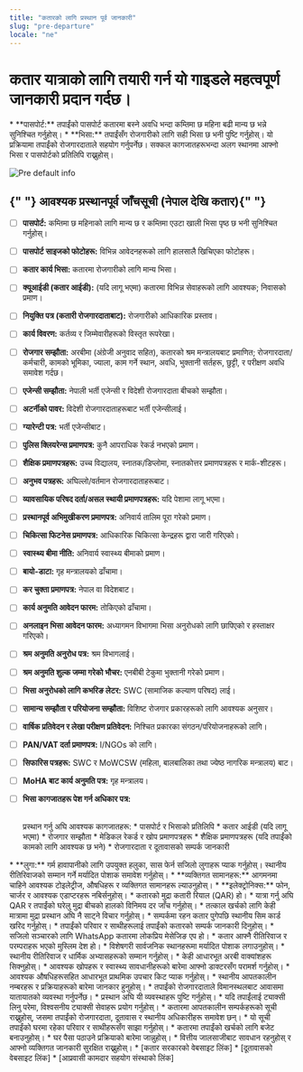 ```yaml
---
title: "कतारको लागि प्रस्थान पूर्व जानकारी"
slug: "pre-departure"
locale: "ne"
---
```


<h1 className="text-4xl font-bold mb-8">
  कतार यात्राको लागि तयारी गर्न यो गाइडले महत्वपूर्ण जानकारी प्रदान गर्दछ।
</h1>

<SectionContainer title="भिसा र पासपोर्ट आवश्यकताहरू" slug="visa-passport">
  * **पासपोर्ट:** तपाईंको पासपोर्ट कतारमा बस्ने अवधि भन्दा कम्तिमा छ महिना बढी
  मान्य छ भन्ने सुनिश्चित गर्नुहोस्। * **भिसा:** तपाईंसँग रोजगारीको लागि सही
  भिसा छ भनी पुष्टि गर्नुहोस्। यो प्रक्रियामा तपाईंको रोजगारदाताले सहयोग
  गर्नुपर्नेछ। सक्कल कागजातहरूभन्दा अलग स्थानमा आफ्नो भिसा र पासपोर्टको
  प्रतिलिपि राख्नुहोस्।
</SectionContainer>

<img
  src="/preflight.png"
  alt="Pre default info"
  className="w-full max-w-2xl mx-auto h-auto my-8"
/>

<h2 className="text-2xl font-bold mb-8">
  {" "}
  आवश्यक प्रस्थानपूर्व जाँचसूची (नेपाल देखि कतार){" "}
</h2>

- [ ] **पासपोर्ट:** कम्तिमा छ महिनाको लागि मान्य छ र कम्तिमा एउटा खाली भिसा पृष्ठ छ भनी सुनिश्चित गर्नुहोस्।
- [ ] **पासपोर्ट साइजको फोटोहरू:** विभिन्न आवेदनहरूको लागि हालसालै खिचिएका फोटोहरू।
- [ ] **कतार कार्य भिसा:** कतारमा रोजगारीको लागि मान्य भिसा।
- [ ] **क्यूआईडी (कतार आईडी):** (यदि लागू भएमा) कतारमा विभिन्न सेवाहरूको लागि आवश्यक; निवासको प्रमाण।
- [ ] **नियुक्ति पत्र (कतारी रोजगारदाताबाट):** रोजगारीको आधिकारिक प्रस्ताव।
- [ ] **कार्य विवरण:** कर्तव्य र जिम्मेवारीहरूको विस्तृत रूपरेखा।
- [ ] **रोजगार सम्झौता:** अरबीमा (अंग्रेजी अनुवाद सहित), कतारको श्रम मन्त्रालयबाट प्रमाणित; रोजगारदाता/कर्मचारी, कामको भूमिका, ज्याला, काम गर्ने स्थान, अवधि, भुक्तानी सर्तहरू, छुट्टी, र परीक्षण अवधि समावेश गर्दछ।
- [ ] **एजेन्सी सम्झौता:** नेपाली भर्ती एजेन्सी र विदेशी रोजगारदाता बीचको सम्झौता।
- [ ] **अटर्नीको पावर:** विदेशी रोजगारदाताहरूबाट भर्ती एजेन्सीलाई।
- [ ] **ग्यारेन्टी पत्र:** भर्ती एजेन्सीबाट।
- [ ] **पुलिस क्लियरेन्स प्रमाणपत्र:** कुनै आपराधिक रेकर्ड नभएको प्रमाण।
- [ ] **शैक्षिक प्रमाणपत्रहरू:** उच्च विद्यालय, स्नातक/डिप्लोमा, स्नातकोत्तर प्रमाणपत्रहरू र मार्क-शीटहरू।
- [ ] **अनुभव पत्रहरू:** अघिल्लो/वर्तमान रोजगारदाताहरूबाट।
- [ ] **व्यावसायिक परिषद दर्ता/असल स्थायी प्रमाणपत्रहरू:** यदि पेशामा लागू भएमा।
- [ ] **प्रस्थानपूर्व अभिमुखीकरण प्रमाणपत्र:** अनिवार्य तालिम पूरा गरेको प्रमाण।
- [ ] **चिकित्सा फिटनेस प्रमाणपत्र:** आधिकारिक चिकित्सा केन्द्रहरू द्वारा जारी गरिएको।
- [ ] **स्वास्थ्य बीमा नीति:** अनिवार्य स्वास्थ्य बीमाको प्रमाण।
- [ ] **बायो-डाटा:** गृह मन्त्रालयको ढाँचामा।
- [ ] **कर चुक्ता प्रमाणपत्र:** नेपाल वा विदेशबाट।
- [ ] **कार्य अनुमति आवेदन फारम:** तोकिएको ढाँचामा।
- [ ] **अनलाइन भिसा आवेदन फारम:** अध्यागमन विभागमा भिसा अनुरोधको लागि छापिएको र हस्ताक्षर गरिएको।
- [ ] **श्रम अनुमति अनुरोध पत्र:** श्रम विभागलाई।
- [ ] **श्रम अनुमति शुल्क जम्मा गरेको भौचर:** एनबीबी टेकुमा भुक्तानी गरेको प्रमाण।
- [ ] **भिसा अनुरोधको लागि कभरिङ लेटर:** SWC (सामाजिक कल्याण परिषद) लाई।
- [ ] **सामान्य सम्झौता र परियोजना सम्झौता:** विशिष्ट रोजगार प्रकारहरूको लागि आवश्यक अनुसार।
- [ ] **वार्षिक प्रतिवेदन र लेखा परीक्षण प्रतिवेदन:** निश्चित प्रकारका संगठन/परियोजनाहरूको लागि।
- [ ] **PAN/VAT दर्ता प्रमाणपत्र:** I/NGOs को लागि।
- [ ] **सिफारिस पत्रहरू:** SWC र MoWCSW (महिला, बालबालिका तथा ज्येष्ठ नागरिक मन्त्रालय) बाट।
- [ ] **MoHA बाट कार्य अनुमति पत्र:** गृह मन्त्रालय।
- [ ] **भिसा कागजातहरू पेश गर्न अधिकार पत्र:**

  <br />
  <SectionContainer title="महत्वपूर्ण कागजातहरू" slug="documents">
    प्रस्थान गर्नु अघि आवश्यक कागजातहरू: * पासपोर्ट र भिसाको प्रतिलिपि * कतार
    आईडी (यदि लागू भएमा) * रोजगार सम्झौता * मेडिकल रेकर्ड र खोप प्रमाणपत्रहरू *
    शैक्षिक प्रमाणपत्रहरू (यदि तपाईंको कामको लागि आवश्यक छ भने) * रोजगारदाता र
    दूतावासको सम्पर्क जानकारी
  </SectionContainer>

<SectionContainer title="के प्याक गर्ने" slug="packing">
  * **लुगा:** गर्म हावापानीको लागि उपयुक्त हलुका, सास फेर्न सजिलो लुगाहरू प्याक
  गर्नुहोस्। स्थानीय रीतिरिवाजको सम्मान गर्ने मर्यादित पोशाक समावेश गर्नुहोस्। *
  **व्यक्तिगत सामानहरू:** आगमनमा चाहिने आवश्यक टोइलेट्रीज, औषधिहरू र व्यक्तिगत
  सामानहरू ल्याउनुहोस्। * **इलेक्ट्रोनिक्स:** फोन, चार्जर र आवश्यक एडाप्टरहरू
  नबिर्सनुहोस्।
</SectionContainer>

<SectionContainer title="मुद्रा र विनिमय दर" slug="currency">
  * कतारको मुद्रा कतारी रियाल (QAR) हो। * यात्रा गर्नु अघि QAR र तपाईंको घरेलु
  मुद्रा बीचको हालको विनिमय दर जाँच गर्नुहोस्। * तत्काल खर्चको लागि केही
  मात्रामा मुद्रा प्रस्थान अघि नै साट्ने विचार गर्नुहोस्।
</SectionContainer>

<SectionContainer title="सञ्चार" slug="communication">
  * सम्पर्कमा रहन कतार पुगेपछि स्थानीय सिम कार्ड खरिद गर्नुहोस्। * तपाईंको
  परिवार र साथीहरूलाई तपाईंको कतारको सम्पर्क जानकारी दिनुहोस्। * सजिलो सञ्चारको
  लागि WhatsApp कतारमा लोकप्रिय मेसेजिङ एप हो।
</SectionContainer>

<SectionContainer title="सांस्कृतिक जागरूकता" slug="cultural">
  * कतार आफ्नै रीतिरिवाज र परम्पराहरू भएको मुस्लिम देश हो। * विशेषगरी सार्वजनिक
  स्थानहरूमा मर्यादित पोशाक लगाउनुहोस्। * स्थानीय रीतिरिवाज र धार्मिक
  अभ्यासहरूको सम्मान गर्नुहोस्। * केही आधारभूत अरबी वाक्यांशहरू सिक्नुहोस्।
</SectionContainer>

<SectionContainer title="स्वास्थ्य र सुरक्षा" slug="health-safety">
  * आवश्यक खोपहरू र स्वास्थ्य सावधानीहरूको बारेमा आफ्नो डाक्टरसँग परामर्श
  गर्नुहोस्। * आवश्यक औषधिहरूसहित आधारभूत प्राथमिक उपचार किट प्याक गर्नुहोस्। *
  स्थानीय आपतकालीन नम्बरहरू र प्रक्रियाहरूको बारेमा जानकार हुनुहोस्।
</SectionContainer>

<SectionContainer title="आगमनमा यातायात" slug="transportation">
  * तपाईंको रोजगारदाताले विमानस्थलबाट आवासमा यातायातको व्यवस्था गर्नुपर्नेछ। *
  प्रस्थान अघि यी व्यवस्थाहरू पुष्टि गर्नुहोस्। * यदि तपाईंलाई ट्याक्सी लिनु
  परेमा, विश्वसनीय ट्याक्सी सेवाहरू प्रयोग गर्नुहोस्।
</SectionContainer>

<SectionContainer title="आपतकालीन सम्पर्कहरू" slug="emergency-contacts">
  * कतारमा आपतकालीन सम्पर्कहरूको सूची राख्नुहोस्, जसमा तपाईंको रोजगारदाता,
  दूतावास र स्थानीय अधिकारीहरू समावेश छन्। * यो सूची तपाईंको घरमा रहेका परिवार र
  साथीहरूसँग साझा गर्नुहोस्।
</SectionContainer>

<SectionContainer title="वित्तीय योजना" slug="financial-planning">
  * कतारमा तपाईंको खर्चको लागि बजेट बनाउनुहोस्। * घर पैसा पठाउने प्रक्रियाको
  बारेमा जान्नुहोस्। * वित्तीय जालसाजीबाट सावधान रहनुहोस् र आफ्नो व्यक्तिगत
  जानकारी सुरक्षित राख्नुहोस्।
</SectionContainer>

<SectionContainer title="थप स्रोतहरू" slug="resources">
  * [कतार सरकारको वेबसाइट लिंक] * [दूतावासको वेबसाइट लिंक] * [आप्रवासी कामदार
  सहयोग संस्थाको लिंक]
</SectionContainer>
